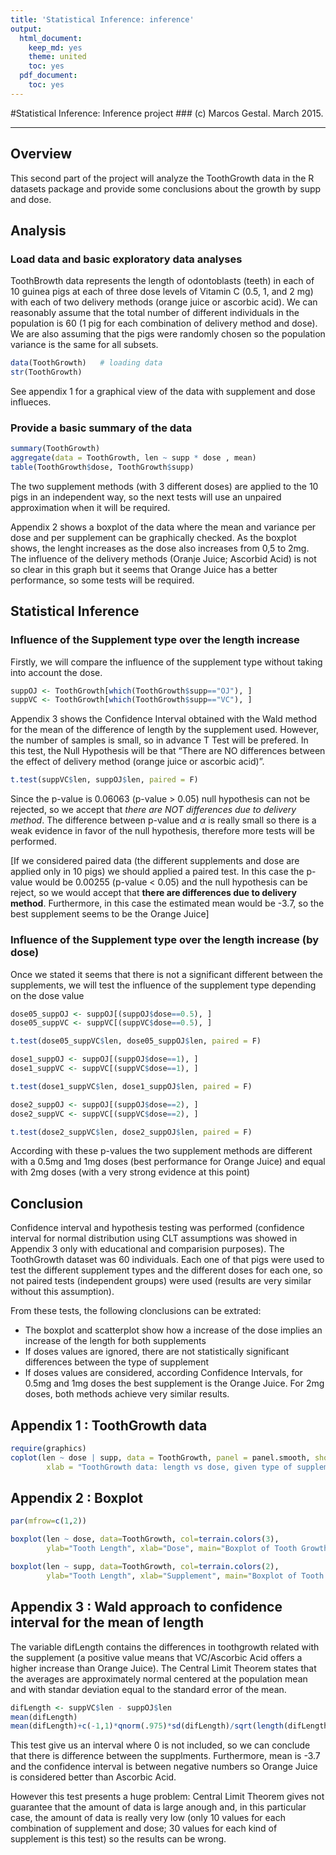 ```yaml
---
title: 'Statistical Inference: inference'
output:
  html_document:
    keep_md: yes
    theme: united
    toc: yes
  pdf_document:
    toc: yes
---
```


#Statistical Inference: Inference project
### (c) Marcos Gestal. March 2015.

----

## Overview

This second part of the project will analyze the ToothGrowth data in the R datasets package and provide some conclusions about the growth by supp and dose.

## Analysis

### Load data and basic exploratory data analyses


ToothBrowth data represents the length of odontoblasts (teeth) in each of 10 guinea pigs at each of three dose levels of Vitamin C (0.5, 1, and 2 mg) with each of two delivery methods (orange juice or ascorbic acid). We can reasonably assume that the total number of different individuals in the population is 60 (1 pig for each combination of delivery method and dose). We are also assuming that the pigs were randomly chosen so the population variance is the same for all subsets.

```r

data(ToothGrowth)   # loading data
str(ToothGrowth)

```
See appendix 1 for a graphical view of the data with supplement and dose influeces.


### Provide a basic summary of the data


```r
summary(ToothGrowth)
aggregate(data = ToothGrowth, len ~ supp * dose , mean)
table(ToothGrowth$dose, ToothGrowth$supp)

```

The two supplement methods (with 3 different doses) are applied to the 10 pigs in an independent way, so the next tests will use an unpaired approximation when it will be required.

Appendix 2 shows a boxplot of the data where the mean and variance per dose and per supplement can be graphically checked. As the boxplot shows, the lenght increases as the dose also increases from 0,5 to 2mg. The influence of the delivery methods (Oranje Juice; Ascorbid Acid) is not so clear in this graph but it seems that Orange Juice has a better performance, so some tests will be required.

## Statistical Inference


### Influence of the Supplement type over the length increase

Firstly, we will compare the influence of the supplement type without taking into account the dose.

```r

suppOJ <- ToothGrowth[which(ToothGrowth$supp=="OJ"), ]
suppVC <- ToothGrowth[which(ToothGrowth$supp=="VC"), ]  

```

Appendix 3 shows the Confidence Interval obtained with the Wald method for the mean of the difference of length by the supplement used. However, the number of samples is small, so in advance T Test will be prefered. In this test, the Null Hypothesis will be that "There are NO differences between the effect of delivery method (orange juice or ascorbic acid)".

```r
t.test(suppVC$len, suppOJ$len, paired = F)
```

Since the p-value is 0.06063 (p-value >  0.05) null hypothesis can not be rejected, so we accept that *there are NOT differences due to delivery method*. The difference between p-value and $\alpha$ is really small so there is a weak evidence in favor of the null hypothesis, therefore more tests will be performed.

[If we considered paired data (the different supplements and dose are applied only in 10 pigs) we should applied a paired test. In this case the p-value would be 0.00255 (p-value <  0.05) and the null hypothesis can be reject, so we would accept that **there are differences due to delivery method**. Furthermore, in this case the estimated mean would be -3.7, so the best supplement seems to be the Orange Juice]

### Influence of the Supplement type over the length increase (by dose)

Once we stated it seems that there is not a significant different between the supplements, we will test the influence of the supplement type depending on the dose value

```r

dose05_suppOJ <- suppOJ[(suppOJ$dose==0.5), ]
dose05_suppVC <- suppVC[(suppVC$dose==0.5), ]

t.test(dose05_suppVC$len, dose05_suppOJ$len, paired = F)    

dose1_suppOJ <- suppOJ[(suppOJ$dose==1), ]
dose1_suppVC <- suppVC[(suppVC$dose==1), ]

t.test(dose1_suppVC$len, dose1_suppOJ$len, paired = F)   

dose2_suppOJ <- suppOJ[(suppOJ$dose==2), ]
dose2_suppVC <- suppVC[(suppVC$dose==2), ]

t.test(dose2_suppVC$len, dose2_suppOJ$len, paired = F)   

```

According with these p-values the two supplement methods are different with a 0.5mg and 1mg doses (best performance for Orange Juice) and equal with 2mg doses (with a very strong evidence at this point)


## Conclusion

Confidence interval and hypothesis testing was performed (confidence interval for normal distribution using CLT assumptions was showed in Appendix 3 only with educational and comparision purposes). The ToothGrowth dataset was 60 individuals. Each one of that pigs were used to test the different supplement types and the different doses for each one, so not paired tests (independent groups) were used (results are very similar without this assumption).

From these tests, the following clonclusions can be extrated:

* The boxplot and scatterplot show how a increase of the dose implies an increase of the length for both supplements
* If doses values are ignored, there are not statistically significant differences between the type of supplement 
* If doses values are considered, according Confidence Intervals, for 0.5mg and 1mg doses the best supplement is the Orange Juice. For 2mg doses, both methods achieve very similar results.

\newpage


## Appendix 1 : ToothGrowth data


```r

require(graphics)
coplot(len ~ dose | supp, data = ToothGrowth, panel = panel.smooth, show.given=FALSE,
        xlab = "ToothGrowth data: length vs dose, given type of supplement (OJ & VC)")

```

## Appendix 2 : Boxplot 


```r

par(mfrow=c(1,2))

boxplot(len ~ dose, data=ToothGrowth, col=terrain.colors(3),
        ylab="Tooth Length", xlab="Dose", main="Boxplot of Tooth Growth Data")

boxplot(len ~ supp, data=ToothGrowth, col=terrain.colors(2),
        ylab="Tooth Length", xlab="Supplement", main="Boxplot of Tooth Growth Data")               

```

## Appendix 3 : Wald approach to confidence interval for the mean of length   

The variable difLength contains the differences in toothgrowth related with the supplement (a positive value means that VC/Ascorbic Acid offers a higher increase than Orange Juice). The Central Limit Theorem states that the averages are approximately normal centered at the population mean and with standar deviation equal to the standard error of the mean.

```r
difLength <- suppVC$len - suppOJ$len
mean(difLength)
mean(difLength)+c(-1,1)*qnorm(.975)*sd(difLength)/sqrt(length(difLength))  
```

This test give us an interval where 0 is not included, so we can conclude that there is difference between the supplments. Furthermore, mean is -3.7 and the confidence interval is between negative numbers so Orange Juice is considered better than Ascorbic Acid.

However this test presents a huge problem: Central Limit Theorem gives not guarantee that the amount of data is large anough and, in this particular case, the amount of data is really very low (only 10 values for each combination of supplement and dose; 30 values for each kind of supplement is this test) so the results can be wrong.
